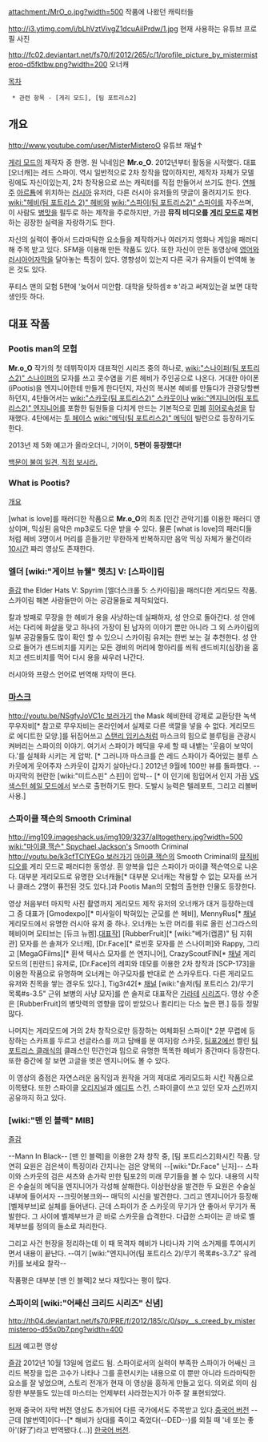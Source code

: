 attachment:/MrO_o.jpg?width=500
작품에 나왔던 캐릭터들

http://i3.ytimg.com/i/bLhVztVivgZ1dcuAilPrdw/1.jpg
현재 사용하는 유튜브 프로필 사진

http://fc02.deviantart.net/fs70/f/2012/265/c/1/profile_picture_by_mistermisteroo-d5fktbw.png?width=200
오너캐

[[목차]]

  * 관련 항목 - [게리 모드], [팀 포트리스2]

== 개요 ==

http://www.youtube.com/user/MisterMisteroO
유튜브 채널↑

[[게리 모드]]의 제작자 중 한명. 원 닉네임은 '''Mr.o_O'''. 2012년부터 활동을 시작했다. 대표 [오너캐]는 레드 스파이. 역시 일반적으로 2차 창작을 많이하지만, 제작자 자체가 모델링에도 자신이있는지, 2차 창작용으로 쓰는 캐릭터를 직접 만들어서 쓰기도 한다. [[연해주]] [http://ko.wikipedia.org/wiki/%EC%95%84%EB%A5%B4%ED%88%A0 아르툠]에 위치하는 [[러시아]] 유저라, 다른 러시아 유저들의 댓글이 올려지기도 한다. [[wiki:"헤비(팀 포트리스 2)" 헤비]]와 [[wiki:"스파이(팀 포트리스2)" 스파이]]를 자주쓰며, 이 사람도 [[병맛]]을 필두로 하는 제작을 주로하지만, 가끔 '''뮤직 비디오를 [[게리 모드]]로 재현'''하는 굉장한 실력을 자랑하기도 한다.

자신의 실력이 좋아서 드라마틱한 요소들을 제작하거나 여러가지 영화나 게임을 패러디해 주목 받고 있다. SFM을 이용해 만든 작품도 있다. 또한 자신이 만든 동영상에 [[영어]]와 [[러시아어]]자막을 달아놓는 특징이 있다. 영향성이 있는지 다른 국가 유저들이 번역해 놓은 것도 있다. 

푸티스 맨의 모험 5편에 '늦어서 미안함. 대학을 탓하셈ㅎㅎ'라고 써져있는걸 보면 대학생인듯 하다.
== 대표 작품 ==

=== Pootis man의 모험 ===

'''Mr.o_O''' 작가의 첫 데뷔작이자 대표적인 시리즈 중의 하나로, [[wiki:"스나이퍼(팀 포트리스2)" 스나이퍼]]의 모자를 쓰고 콧수염을 기른 헤비가 주인공으로 나온다. 거대한 아이폰(iPootis)을 엔지니어한테 만들게 한다던지, 자신의 복사본 헤비를 만들다가 관광당할뻔하던지, 4탄들어서는 [[wiki:"스카웃(팀 포트리스2)" 스카웃]]이나 [[wiki:"엔지니어(팀 포트리스2)" 엔지니어]]를 포함한 팀원들을 다치게 만드는 기본적으로 [[민폐]] [[히어로]]속성을 탑재했다. 4탄에서는 [[투 페이스]] [[wiki:"메딕(팀 포트리스2)" 메딕]]이 빌런으로 등장하기도 한다.

2013년 제 5화 예고가 올라오더니, 기어이, '''5편이 등장했다!'''

[http://www.youtube.com/watch?v=cb-RqF15wmw&list=UUbLhVztVivgZ1dcuAilPrdw 백문이 불여 일견, 직접 보시라.]
=== What is Pootis? ===
[http://www.youtube.com/watch?v=4DYZuGsQLuw 개요]

[what is love]를 패러디한 작품으로 '''Mr.o_O'''의 최초 [인간 관악기]를 이용한 패러디 영상이며, 믹싱된 음악은 mp3로도 다운 받을 수 있다. 물론 [what is love]의 패러디들 처럼 헤비 3명이서 머리를 흔들기만 무한하게 반복하지만 음악 믹싱 자체가 물건이라 [http://www.youtube.com/watch?v=7SrCHhNvXls 10시간] 짜리 영상도 존재한다.

=== 엘더 [wiki:"게이브 뉴웰" 헷츠] V: [스파이]림 ===
[http://www.youtube.com/watch?v=6tnesLUwkSQ 즐감]
the Elder Hats V: Spyrim
[엘더스크롤 5: 스카이림]을 패러디한 게리모드 작품. 스카이림 해본 사람들만이 아는 공감물들로 제작되었다. 

칼과 방패로 무장을 한 헤비가 용을 사냥하는데 실패하자, 성 안으로 돌아간다. 성 안에서는 다리에 화살을 맞고 하나의 가장이 된 남자의 이야기 뿐만 아니라 그 외 스카이림의 일부 공감물들도 많이 확인 할 수 있으니 스카이림 유저는 한번 보는 걸 추천한다. 성 안으로 들어가 센드비치를 지키는 모든 경비의 머리에 항아리를 씌워 센드비치(심장)을 훔치고 센드비치를 먹어 다시 용을 싸우러 나간다.

러시아와 프랑스 언어로 번역해 자막이 뜬다. 

=== [[마스크]] ===
[[http://youtu.be/NSgfyJoVC1c 보러가기]]
the Mask
헤비한테 강제로 교환당한 녹색 무우자비[* 참고로 무우자비는 온라인에서 실제로 다른 색깔을 넣을 수 없다. 게리모드로 에디트한 모양.]를 뒤집어쓰고 [[스탠리 입키스]]처럼 마스크의 힘으로 블루팀을 관광시켜버리는 스파이의 이야기. 여기서 스파이가 메딕을 우세 할 때 내뱉는 '웃음이 보약이다.'를 실체화 시키는 게 압박. [* 그러니까 마스크를 쓴 레드 스파이가 죽어있는 블루 스카웃에게 웃어주자 스카웃이 갑자기 살아난다.] 2012년 9월에 100만 뷰를 돌파했다. --마지막의 현란한 [wiki:"미트스핀" 스핀]이 압박--
[* 이 인기에 힘입어서 인지 가끔 [[VS 색스턴 헤일 모드]]에서 보스로 출현하기도 한다. 도발시 능력은 텔레포트, 그리고 리볼버 사용.]

=== 스파이클 잭슨의 Smooth Criminal ===
http://img109.imageshack.us/img109/3237/alltogethery.jpg?width=500
[[wiki:"마이클 잭슨" Spychael Jackson's]] Smooth Criminal
[[http://youtu.be/k3cfTCIYEGo 보러가기]]
[[마이클 잭슨]]의 Smooth Criminal의 [[뮤직비디오]]를 게리 모드로 패러디한 동영상. 흰 양복을 입은 스파이가 마이클 잭슨역으로 나온다. 대부분 게리모드로 유명한 오너캐들[* 대부분 오너캐는 착용할 수 없는 모자를 쓰거나 클래스 2명이 퓨전된 것도 있다.]과 Pootis Man의 모험의 출현한 인물도 등장한다. 

영상 처음부터 마지막 사진 촬영까지 게리모드 제작 유저의 오너캐가 대거 등장하는데 그 중 대표가 [Gmodexpo][* 미사일이 박혀있는 군모를 쓴 헤비], MennyRus[* [http://www.youtube.com/user/MennyRus?feature=watch 채널] 게리모드에서 유명한 러시아 유저 중 하나. 오너캐는 노란 머리를 위로 올린 선그라스의 헤비이며 모티브는 [듀크 뉴켐].[http://www.youtube.com/watch?v=mqJnl8ztpRw 대표작]] [RubberFruit][* [wiki:"베가(캡콤)" 팀 지휘관] 모자를 쓴 솔져가 오너캐], [Dr.Face][* 로빈훗 모자를 쓴 스나이퍼]와 Rappy, 그리고 [MegaGFilms][* 휜색 텍사스 모자를 쓴 엔지니어], CrazyScoutFIN[* [http://www.youtube.com/user/crazyscoutfin 채널] 게리모드의 [핀란드] 유저로, [Dr.Face]의 레피와 데모를 이용한 2차 창작과 [SCP-173]을 이용한 작품으로 유명하며 오너캐는 야구모자를 반대로 쓴 스카우트다. 다른 게리모드 유저와 친목을 쌓는 경우도 있다.], Tig3r42[* [http://www.youtube.com/user/theTig3r42 채널] [wiki:"솔저(팀 포트리스 2)/무기 목록#s-3.5" 근위 보병의 사냥 모자]를 쓴 솔저로 대표작은 [http://www.youtube.com/watch?v=YQownkMZ60E 가라테] [http://www.youtube.com/watch?v=CY9mQrRNfo8 시리즈]다. 영상 수준은 [RubberFruit]의 병맛력의 영향을 많이 받았으나 퀼리티는 다소 높은 편.] 등등 정말 많다.

나머지는 게리모드에 거의 2차 창작으로만 등장하는 여체화된 스파이[* 2분 무렵에 등장하는 스카프를 두르고 선글라스를 끼고 담배를 문 여자]랑 스카웃, [[팀포2]]에선 짤린 [[팀 포트리스 클래식]]의 클래스인 민간인과 밈으로 유명한 똑똑한 헤비가 중간마다 등장한다. 또한 중간에 잘 보면 고글을 벗은 엔지니어도 볼 수 있다.

이 영상의 중점은 자연스러운 움직임과 원작을 거의 제대로 게리모드화 시킨 작품으로 이목됐다. 또한 스파이클 [http://gamebanana.com/tf2/skins/80040 오리지널]과 [http://www.mediafire.com/?ydc2btnmf3bjafg 에디트] 스킨, 스파이클이 쓰고 있던 모자 [http://gamebanana.com/tf2/skins/108181 스킨]까지 공유까지 하고 있다.

=== [wiki:"맨 인 블랙" MIB] ===
[http://youtu.be/YNwaXXDje-U 즐감]

--Mann In Black-- 
[맨 인 블랙]을 이용한 2차 창작 중, [팀 포트리스2]화시킨 작품. 당연히 요원은 검은색이 특징이라 간지나는 검은 양복의 --[wiki:"Dr.Face" 닌자]-- 스파이와 스카웃의 검은 셔츠와 손가락 만한 팀포2의 미래 무기들을 볼 수 있다. 내용의 시작은 수술실의 메딕을  엔지니어가 각성해 살해한다. 이상현상을 발견한 두 요원은 수술실 내부에 들어서자 --크릿어봉크와-- 매딕의 시신을 발견한다. 그리고 엔지니어가 등장해 [벨제부브]로 실체를 들어낸다. 근데 스파이가 준 스카웃의 무기가 안 좋아서 무기가 폭발한다. 그 사이에 벨제부브가 곧 바로 스카웃을 습격한다. 다급한 스파이는 곧 바로 벨제부브를 정의의 들소로 처리한다. 

그리고 사건 현장을 정리하는데 이 때 목격자 헤비가 나타나자 기억 소거제를 투여시키면서 내용이 끝난다. --여기 [wiki:"엔지니어(팀 포트리스 2)/무기 목록#s-3.7.2" 유레카]를 보세요 찰칵--

작품평은 대부분 [맨 인 블랙]2 보다 재밌다는 평이 많다.

=== 스파이의 [wiki:"어쌔신 크리드 시리즈" 신념] ===
http://th04.deviantart.net/fs70/PRE/f/2012/185/c/0/spy__s_creed_by_mistermisteroo-d55x0b7.png?width=400

{{{#!html
<iframe width="560" height="315" src="https://www.youtube-nocookie.com/embed/YmAn5iigEys" frameborder="0" allowfullscreen></iframe>
}}}
[http://youtu.be/YmAn5iigEys 티저] 예고편 영상

[http://www.youtube.com/watch?v=ofxmHlAjLs4&feature=plcp 즐감]
2012년 10월 13일에 업로드 됨. 스파이로서의 실력이 부족한 스파이가 어쌔신 크리드 복장을 입은 고수가 나타나 그를 훈련시키는 내용으로 이 뿐만 아니라 드라마틱한 요소를 잘 넣었으며, 스토리 전개가 현재 이 영상을 흥하게 만들고 있다. 의외로 의미 심장한 부분들도 있는데 마스터는 언제부터 사라졌는지가 아주 잘 표현되었다.

현재 중국어 자막 버전 영상도 추가되어 다른 국가에서도 주목받고 있다.[http://www.youtube.com/watch?v=xE1p1gWADcw 중국어 버전] --근데 [발번역]이다--[* 해비가 상대를 죽이고 죽었다(--DED--)를 외칠 때 '네 또는 좋아'(好了)라고 번역됐다.(...)] [http://youtu.be/HwwmwLCqViQ 한국어 버전].
